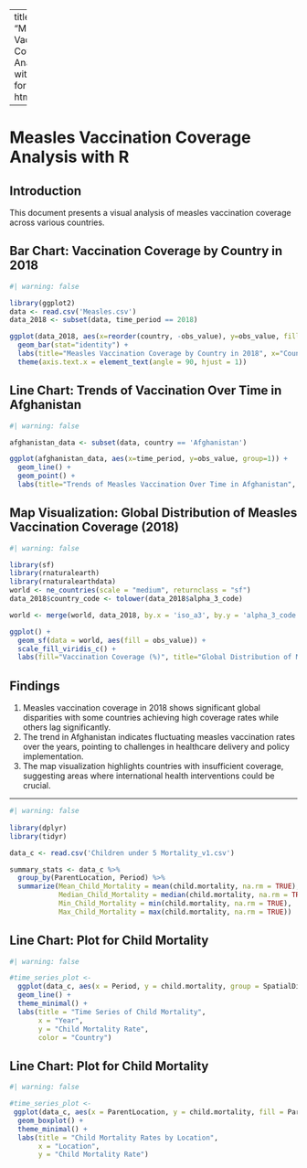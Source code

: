 
---
title: "Measles Vaccination Coverage Analysis with R"
format: html

---

# Measles Vaccination Coverage Analysis with R

## Introduction

This document presents a visual analysis of measles vaccination coverage across various countries.

## Bar Chart: Vaccination Coverage by Country in 2018

```{r}
#| warning: false

library(ggplot2)
data <- read.csv('Measles.csv')
data_2018 <- subset(data, time_period == 2018)

ggplot(data_2018, aes(x=reorder(country, -obs_value), y=obs_value, fill=country)) +
  geom_bar(stat="identity") +
  labs(title="Measles Vaccination Coverage by Country in 2018", x="Country", y="Coverage (%)") +
  theme(axis.text.x = element_text(angle = 90, hjust = 1))
```

## Line Chart: Trends of Vaccination Over Time in Afghanistan

```{r}
#| warning: false

afghanistan_data <- subset(data, country == 'Afghanistan')

ggplot(afghanistan_data, aes(x=time_period, y=obs_value, group=1)) +
  geom_line() +
  geom_point() +
  labs(title="Trends of Measles Vaccination Over Time in Afghanistan", x="Year", y="Coverage (%)")
```

## Map Visualization: Global Distribution of Measles Vaccination Coverage (2018)

```{r}
#| warning: false

library(sf)
library(rnaturalearth)
library(rnaturalearthdata)
world <- ne_countries(scale = "medium", returnclass = "sf")
data_2018$country_code <- tolower(data_2018$alpha_3_code)

world <- merge(world, data_2018, by.x = 'iso_a3', by.y = 'alpha_3_code', all.x = TRUE)

ggplot() +
  geom_sf(data = world, aes(fill = obs_value)) +
  scale_fill_viridis_c() +
  labs(fill="Vaccination Coverage (%)", title="Global Distribution of Measles Vaccination Coverage (2018)")
```

## Findings

1. Measles vaccination coverage in 2018 shows significant global disparities with some countries achieving high coverage rates while others lag significantly.
2. The trend in Afghanistan indicates fluctuating measles vaccination rates over the years, pointing to challenges in healthcare delivery and policy implementation.
3. The map visualization highlights countries with insufficient coverage, suggesting areas where international health interventions could be crucial.

---

```{r}
#| warning: false
 
library(dplyr)
library(tidyr)

data_c <- read.csv('Children under 5 Mortality_v1.csv')

summary_stats <- data_c %>%
  group_by(ParentLocation, Period) %>%
  summarize(Mean_Child_Mortality = mean(child.mortality, na.rm = TRUE),
            Median_Child_Mortality = median(child.mortality, na.rm = TRUE),
            Min_Child_Mortality = min(child.mortality, na.rm = TRUE),
            Max_Child_Mortality = max(child.mortality, na.rm = TRUE))


```
## Line Chart: Plot for Child Mortality

```{r}
#| warning: false

#time_series_plot <- 
  ggplot(data_c, aes(x = Period, y = child.mortality, group = SpatialDimValueCode, color = SpatialDimValueCode)) +
  geom_line() +
  theme_minimal() +
  labs(title = "Time Series of Child Mortality",
       x = "Year",
       y = "Child Mortality Rate",
       color = "Country")


```
## Line Chart: Plot for Child Mortality

```{r}
#| warning: false

#time_series_plot <- 
 ggplot(data_c, aes(x = ParentLocation, y = child.mortality, fill = ParentLocation)) +
  geom_boxplot() +
  theme_minimal() +
  labs(title = "Child Mortality Rates by Location",
       x = "Location",
       y = "Child Mortality Rate")


```
